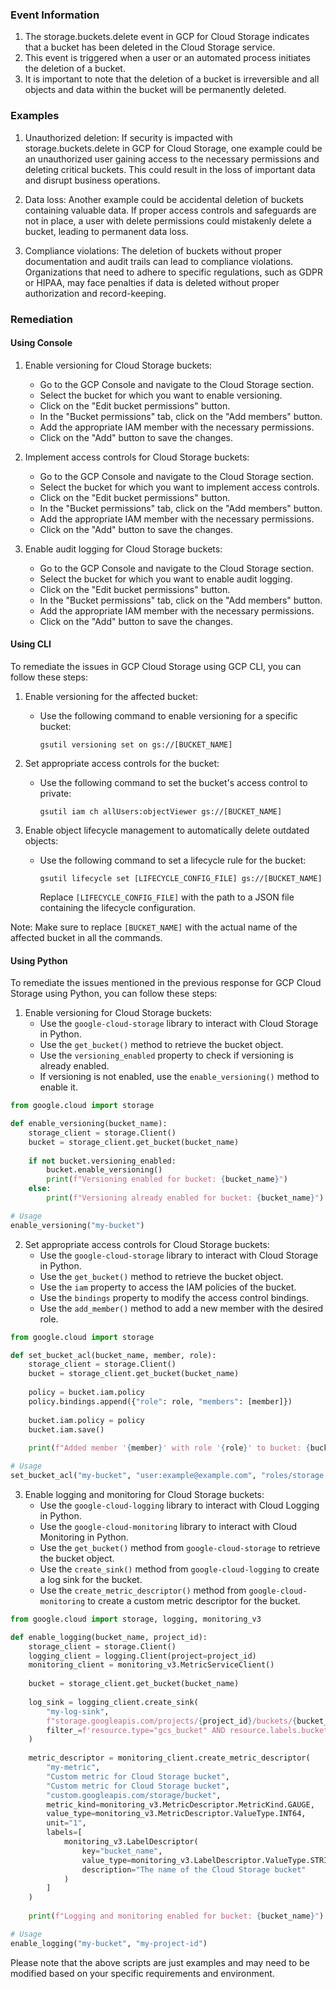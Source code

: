 
### Event Information

1. The storage.buckets.delete event in GCP for Cloud Storage indicates that a bucket has been deleted in the Cloud Storage service.
2. This event is triggered when a user or an automated process initiates the deletion of a bucket.
3. It is important to note that the deletion of a bucket is irreversible and all objects and data within the bucket will be permanently deleted.


### Examples

1. Unauthorized deletion: If security is impacted with storage.buckets.delete in GCP for Cloud Storage, one example could be an unauthorized user gaining access to the necessary permissions and deleting critical buckets. This could result in the loss of important data and disrupt business operations.

2. Data loss: Another example could be accidental deletion of buckets containing valuable data. If proper access controls and safeguards are not in place, a user with delete permissions could mistakenly delete a bucket, leading to permanent data loss.

3. Compliance violations: The deletion of buckets without proper documentation and audit trails can lead to compliance violations. Organizations that need to adhere to specific regulations, such as GDPR or HIPAA, may face penalties if data is deleted without proper authorization and record-keeping.

### Remediation

#### Using Console

1. Enable versioning for Cloud Storage buckets:
   - Go to the GCP Console and navigate to the Cloud Storage section.
   - Select the bucket for which you want to enable versioning.
   - Click on the "Edit bucket permissions" button.
   - In the "Bucket permissions" tab, click on the "Add members" button.
   - Add the appropriate IAM member with the necessary permissions.
   - Click on the "Add" button to save the changes.

2. Implement access controls for Cloud Storage buckets:
   - Go to the GCP Console and navigate to the Cloud Storage section.
   - Select the bucket for which you want to implement access controls.
   - Click on the "Edit bucket permissions" button.
   - In the "Bucket permissions" tab, click on the "Add members" button.
   - Add the appropriate IAM member with the necessary permissions.
   - Click on the "Add" button to save the changes.

3. Enable audit logging for Cloud Storage buckets:
   - Go to the GCP Console and navigate to the Cloud Storage section.
   - Select the bucket for which you want to enable audit logging.
   - Click on the "Edit bucket permissions" button.
   - In the "Bucket permissions" tab, click on the "Add members" button.
   - Add the appropriate IAM member with the necessary permissions.
   - Click on the "Add" button to save the changes.

#### Using CLI

To remediate the issues in GCP Cloud Storage using GCP CLI, you can follow these steps:

1. Enable versioning for the affected bucket:
   - Use the following command to enable versioning for a specific bucket:
     ```
     gsutil versioning set on gs://[BUCKET_NAME]
     ```

2. Set appropriate access controls for the bucket:
   - Use the following command to set the bucket's access control to private:
     ```
     gsutil iam ch allUsers:objectViewer gs://[BUCKET_NAME]
     ```

3. Enable object lifecycle management to automatically delete outdated objects:
   - Use the following command to set a lifecycle rule for the bucket:
     ```
     gsutil lifecycle set [LIFECYCLE_CONFIG_FILE] gs://[BUCKET_NAME]
     ```
     Replace `[LIFECYCLE_CONFIG_FILE]` with the path to a JSON file containing the lifecycle configuration.

Note: Make sure to replace `[BUCKET_NAME]` with the actual name of the affected bucket in all the commands.

#### Using Python

To remediate the issues mentioned in the previous response for GCP Cloud Storage using Python, you can follow these steps:

1. Enable versioning for Cloud Storage buckets:
   - Use the `google-cloud-storage` library to interact with Cloud Storage in Python.
   - Use the `get_bucket()` method to retrieve the bucket object.
   - Use the `versioning_enabled` property to check if versioning is already enabled.
   - If versioning is not enabled, use the `enable_versioning()` method to enable it.

```python
from google.cloud import storage

def enable_versioning(bucket_name):
    storage_client = storage.Client()
    bucket = storage_client.get_bucket(bucket_name)
    
    if not bucket.versioning_enabled:
        bucket.enable_versioning()
        print(f"Versioning enabled for bucket: {bucket_name}")
    else:
        print(f"Versioning already enabled for bucket: {bucket_name}")

# Usage
enable_versioning("my-bucket")
```

2. Set appropriate access controls for Cloud Storage buckets:
   - Use the `google-cloud-storage` library to interact with Cloud Storage in Python.
   - Use the `get_bucket()` method to retrieve the bucket object.
   - Use the `iam` property to access the IAM policies of the bucket.
   - Use the `bindings` property to modify the access control bindings.
   - Use the `add_member()` method to add a new member with the desired role.

```python
from google.cloud import storage

def set_bucket_acl(bucket_name, member, role):
    storage_client = storage.Client()
    bucket = storage_client.get_bucket(bucket_name)
    
    policy = bucket.iam.policy
    policy.bindings.append({"role": role, "members": [member]})
    
    bucket.iam.policy = policy
    bucket.iam.save()
    
    print(f"Added member '{member}' with role '{role}' to bucket: {bucket_name}")

# Usage
set_bucket_acl("my-bucket", "user:example@example.com", "roles/storage.objectViewer")
```

3. Enable logging and monitoring for Cloud Storage buckets:
   - Use the `google-cloud-logging` library to interact with Cloud Logging in Python.
   - Use the `google-cloud-monitoring` library to interact with Cloud Monitoring in Python.
   - Use the `get_bucket()` method from `google-cloud-storage` to retrieve the bucket object.
   - Use the `create_sink()` method from `google-cloud-logging` to create a log sink for the bucket.
   - Use the `create_metric_descriptor()` method from `google-cloud-monitoring` to create a custom metric descriptor for the bucket.

```python
from google.cloud import storage, logging, monitoring_v3

def enable_logging(bucket_name, project_id):
    storage_client = storage.Client()
    logging_client = logging.Client(project=project_id)
    monitoring_client = monitoring_v3.MetricServiceClient()
    
    bucket = storage_client.get_bucket(bucket_name)
    
    log_sink = logging_client.create_sink(
        "my-log-sink",
        f"storage.googleapis.com/projects/{project_id}/buckets/{bucket_name}",
        filter_=f'resource.type="gcs_bucket" AND resource.labels.bucket_name="{bucket_name}"'
    )
    
    metric_descriptor = monitoring_client.create_metric_descriptor(
        "my-metric",
        "Custom metric for Cloud Storage bucket",
        "Custom metric for Cloud Storage bucket",
        "custom.googleapis.com/storage/bucket",
        metric_kind=monitoring_v3.MetricDescriptor.MetricKind.GAUGE,
        value_type=monitoring_v3.MetricDescriptor.ValueType.INT64,
        unit="1",
        labels=[
            monitoring_v3.LabelDescriptor(
                key="bucket_name",
                value_type=monitoring_v3.LabelDescriptor.ValueType.STRING,
                description="The name of the Cloud Storage bucket"
            )
        ]
    )
    
    print(f"Logging and monitoring enabled for bucket: {bucket_name}")

# Usage
enable_logging("my-bucket", "my-project-id")
```

Please note that the above scripts are just examples and may need to be modified based on your specific requirements and environment.

